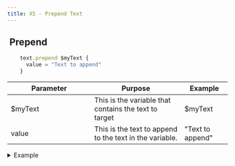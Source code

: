 ```yaml
---
title: XS - Prepend Text
---
```


## <img src="../assets/docuBadge (10).png" alt="" data-size="line" /> Prepend <a href="#xs-textprepend" id="xs-textprepend"></a>

```javascript
    text.prepend $myText {
      value = "Text to append"
    }
```

<table><thead><tr><th width="175">Parameter</th><th>Purpose</th><th>Example</th></tr></thead><tbody><tr><td>$myText</td><td>This is the variable that contains the text to target</td><td>$myText</td></tr><tr><td>value</td><td>This is the text to append to the text in the variable.</td><td>"Text to append"</td></tr></tbody></table>

<details>

<summary>Example</summary>

```javascript
    text.append $myText {
      value = "Text to append"
    }
```

![](<../assets/CleanShot 2025-03-06 at 16.00.03.png>)

</details>

